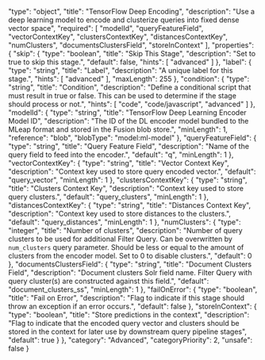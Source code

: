   "type": "object",
  "title": "TensorFlow Deep Encoding",
  "description": "Use a deep learning model to encode and clusterize queries into fixed dense vector space",
  "required": [
    "modelId",
    "queryFeatureField",
    "vectorContextKey",
    "clustersContextKey",
    "distancesContextKey",
    "numClusters",
    "documentsClustersField",
    "storeInContext"
  ],
  "properties": {
    "skip": {
      "type": "boolean",
      "title": "Skip This Stage",
      "description": "Set to true to skip this stage.",
      "default": false,
      "hints": [
        "advanced"
      ]
    },
    "label": {
      "type": "string",
      "title": "Label",
      "description": "A unique label for this stage.",
      "hints": [
        "advanced"
      ],
      "maxLength": 255
    },
    "condition": {
      "type": "string",
      "title": "Condition",
      "description": "Define a conditional script that must result in true or false. This can be used to determine if the stage should process or not.",
      "hints": [
        "code",
        "code/javascript",
        "advanced"
      ]
    },
    "modelId": {
      "type": "string",
      "title": "TensorFlow Deep Learning Encoder Model ID",
      "description": "The ID of the DL encoder model bundled to the MLeap format and stored in the Fusion blob store.",
      "minLength": 1,
      "reference": "blob",
      "blobType": "model:ml-model"
    },
    "queryFeatureField": {
      "type": "string",
      "title": "Query Feature Field",
      "description": "Name of the query field to feed into the encoder.",
      "default": "q",
      "minLength": 1
    },
    "vectorContextKey": {
      "type": "string",
      "title": "Vector Context Key",
      "description": "Context key used to store query encoded vector.",
      "default": "query_vector",
      "minLength": 1
    },
    "clustersContextKey": {
      "type": "string",
      "title": "Clusters Context Key",
      "description": "Context key used to store query clusters.",
      "default": "query_clusters",
      "minLength": 1
    },
    "distancesContextKey": {
      "type": "string",
      "title": "Distances Context Key",
      "description": "Context key used to store distances to the clusters.",
      "default": "query_distances",
      "minLength": 1
    },
    "numClusters": {
      "type": "integer",
      "title": "Number of clusters",
      "description": "Number of query clusters to be used for additional Filter Query. Can be overwritten by `num_clusters` query parameter. Should be less or equal to the amount of clusters from the encoder model. Set to 0 to disable clusters.",
      "default": 0
    },
    "documentsClustersField": {
      "type": "string",
      "title": "Document Clusters Field",
      "description": "Document clusters Solr field name. Filter Query with query cluster(s) are constructed against this field.",
      "default": "document_clusters_ss",
      "minLength": 1
    },
    "failOnError": {
      "type": "boolean",
      "title": "Fail on Error",
      "description": "Flag to indicate if this stage should throw an exception if an error occurs.",
      "default": false
    },
    "storeInContext": {
      "type": "boolean",
      "title": "Store predictions in the context",
      "description": "Flag to indicate that the encoded query vector and clusters should be stored in the context for later use by downstream query pipeline stages",
      "default": true
    }
  },
  "category": "Advanced",
  "categoryPriority": 2,
  "unsafe": false
}
